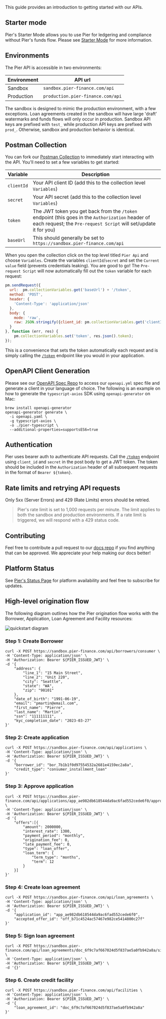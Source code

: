 This guide provides an introduction to getting started with our APIs.

## Starter mode

Pier's Starter Mode allows you to use Pier for ledgering and compliance without Pier's funds flow. Please see
[Starter Mode](/guides/starter-mode) for more information.

## Environments

The Pier API is accessible in two environments:

| Environment | API url                                  |
|-------------|------------------------------------------|
| Sandbox     | `sandbox.pier-finance.com/api`           |
| Production  | `production.pier-finance.com/api`        |

The sandbox is designed to mimic the production environment, with a few exceptions. Loan agreements created in the sandbox will have large 'draft' watermarks and funds flows will only occur in production. Sandbox API keys are prefixed with `test_` while production API keys are prefixed with `prod_`. Otherwise, sandbox and production behavior is identical.

## Postman Collection

You can fork our [Postman Collection](https://www.postman.com/martian-comet-959825/workspace/pier-public/collection/30375005-403d3b8d-925c-4f59-86c0-6e701a2ec6d4?action=share&creator=30375005) to immediately start interacting with the API. You'll need to set a few variables to get started:

| Variable   | Description       |
|------------|-------------------|
| `clientId` | Your API client ID (add this to the collection level `Variables`) |
| `secret` | Your API secret (add this to the collection level `Variables`)     |
| `token` | The JWT token you get back from the `/token` endpoint (this goes in the `Authorization` header of each request; the `Pre-request Script` will set/update it for you) |
| `baseUrl`  | This should generally be set to `https://sandbox.pier-finance.com/api` |

When you open the collection click on the top level titled `Pier Api` and choose `Variables`. Create the variables `clientId`/`secret` and set the `Current value` field (prevents credentials leaking). You are good to go! The `Pre-request Script` will now automatically fill out the `token` variable for each request:

```javascript
pm.sendRequest({
  url:  pm.collectionVariables.get('baseUrl') + '/token',
  method: 'POST',
  header: {
    'Content-Type': 'application/json'
  },
  body: {
    mode: 'raw',
    raw: JSON.stringify({client_id: pm.collectionVariables.get('clientId'), secret: pm.collectionVariables.get('secret')})
  }
}, function (err, res) {
    pm.collectionVariables.set('token', res.json().token);
});
```

This is a convenience that sets the token automatically each request and is simply calling the [`/token`](/api-reference/auth/get-a-jwt-token) endpoint like you would in your application.

## OpenAPI Client Generation

Please see our [OpenAPI Spec Repo](https://github.com/pierdeveloper/pierapi-openapi) to access our `openapi.yml` spec file and generate a client in your language of choice. The following is an example on how to generate the `typescript-axios` SDK using `openapi-generator` on Mac:

```shell
brew install openapi-generator
openapi-generator generate \
  -i openapi.yaml \
  -g typescript-axios \
  -o ./pier-typescript \
  --additional-properties=supportsES6=true
```

## Authentication

Pier uses bearer auth to authenticate API requests. Call the [`/token`](/api-reference/auth/get-a-jwt-token) endpoint using `client_id` and `secret` in the post body to get a JWT token. The token should be included in the `Authorization` header of all subsequent requests in the format of `Bearer ${token}`.

## Rate limits and retrying API requests

Only 5xx (Server Errors) and 429 (Rate Limits) errors should be retried.

> Pier's rate limit is set to 1,000 requests per minute. The limit applies to both the sandbox and production environments. If a rate limit is triggered, we will respond with a 429 status code.

## Contributing

Feel free to contribute a pull request to our [docs repo](https://github.com/pierdeveloper/pier-fern-def) if you find anything that can be approved. We appreciate your help making our docs better!

## Platform Status

See [Pier's Status Page](https://status.pier-finance.com/) for platform availability and feel free to subscribe for updates.

## High-level origination flow

The following diagram outlines how the Pier origination flow works with the Borrower, Application, Loan Agreement and Facility resources:

![quickstart diagram](https://fern-image-hosting.s3.amazonaws.com/pier/Pier-quickstart-diagram.png)

### Step 1: Create Borrower

```shell
curl -X POST https://sandbox.pier-finance.com/api/borrowers/consumer \
-H 'Content-Type: application/json' \
-H 'Authorization: Bearer ${PIER_ISSUED_JWT}' \
-d '{
    "address": {
        "line_1": "15 Main Street",
        "line_2": "Unit 220",
        "city": "Seattle",
        "state": "WA",
        "zip": "98101"
    },
    "date_of_birth": "1991-06-19",
    "email": "pmartin@email.com",
    "first_name": "Pierre",
    "last_name": "Martin",
    "ssn": "111111111",
    "kyc_completion_date": "2023-03-27"
}'
```

### Step 2: Create application

```shell
curl -X POST https://sandbox.pier-finance.com/api/applications \
-H 'Content-Type: application/json' \
-H 'Authorization: Bearer ${PIER_ISSUED_JWT}' \
-d '{
    "borrower_id": "bor_7b1b1f0d97554532a2681e4159ec2a8a",
    "credit_type": "consumer_installment_loan"
}'
```

### Step 3: Approve application

```shell
curl -X POST https://sandbox.pier-finance.com/api/applications/app_ae982db618544da9ac6fad552cede6f0/approve \
-H 'Content-Type: application/json' \
-H 'Authorization: Bearer ${PIER_ISSUED_JWT}' \
-d '{
    "offers":[{
        "amount": 2000000,
        "interest_rate": 1300,
        "payment_period": "monthly",
        "origination_fee": 0,
        "late_payment_fee": 0,
        "type": "loan_offer",
        "loan_term": {
            "term_type": "months",
            "term": 12
        }
    }]
}'
```

### Step 4: Create loan agreement

```shell
curl -X POST https://sandbox.pier-finance.com/api/loan_agreements \
-H 'Content-Type: application/json' \
-H 'Authorization: Bearer ${PIER_ISSUED_JWT}' \
-d '{
    "application_id": "app_ae982db618544da9ac6fad552cede6f0",
    "accepted_offer_id": "off_b71c4524ac57467e982ce5414800c27f"
}'
```

### Step 5: Sign loan agreement

```shell
curl -X POST https://sandbox.pier-finance.com/api/loan_agreements/doc_6f9c7af667024d5f837ae5a0fb942a8a/sign \
-H 'Content-Type: application/json' \
-H 'Authorization: Bearer ${PIER_ISSUED_JWT}' \
-d '{}'
```

### Step 6. Create credit facility

```shell
curl -X POST https://sandbox.pier-finance.com/api/facilities \
-H 'Content-Type: application/json' \
-H 'Authorization: Bearer ${PIER_ISSUED_JWT}' \
-d '{
    "loan_agreement_id": "doc_6f9c7af667024d5f837ae5a0fb942a8a"
}'
```
